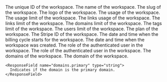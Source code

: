 <ResponseField name="id" type="string" required>
  The unique ID of the workspace.
</ResponseField>

<ResponseField name="name" type="string" required>
  The name of the workspace.
</ResponseField>

<ResponseField name="slug" type="string" required>
  The slug of the workspace.
</ResponseField>

<ResponseField name="logo" type="string | null" required>
  The logo of the workspace.
</ResponseField>

<ResponseField name="usage" type="number" required>
  The usage of the workspace.
</ResponseField>

<ResponseField name="usageLimit" type="number" required>
  The usage limit of the workspace.
</ResponseField>

<ResponseField name="linksUsage" type="number" required>
  The links usage of the workspace.
</ResponseField>

<ResponseField name="linksLimit" type="number" required>
  The links limit of the workspace.
</ResponseField>

<ResponseField name="domainsLimit" type="number" required>
  The domains limit of the workspace.
</ResponseField>

<ResponseField name="tagsLimit" type="number" required>
  The tags limit of the workspace.
</ResponseField>

<ResponseField name="usersLimit" type="number" required>
  The users limit of the workspace.
</ResponseField>

<ResponseField name="plan" type="string" required>
  The plan of the workspace.
</ResponseField>

<ResponseField name="stripeId" type="string | null" required>
  The Stripe ID of the workspace.
</ResponseField>

<ResponseField name="billingCycleStart" type="number" required>
  The date and time when the billing cycle starts for the workspace.
</ResponseField>

<ResponseField name="createdAt" type="string" required>
  The date and time when the workspace was created.
</ResponseField>

<ResponseField name="users" type="object[]" required>
The role of the authenticated user in the workspace.

  <Expandable title="properties">
    <ResponseField name="users.role" type="string" required>
      The role of the authenticated user in the workspace.
    </ResponseField>
  </Expandable>
</ResponseField>

<ResponseField name="domains" type="object[]" required>
The domains of the workspace.

  <Expandable title="properties">
    <ResponseField name="domains.slug" type="string">
      The domain of the workspace.
    </ResponseField>

    <ResponseField name="domains.primary" type="string">
      Indicates if the domain is the primary domain.
    </ResponseField>

  </Expandable>
</ResponseField>
